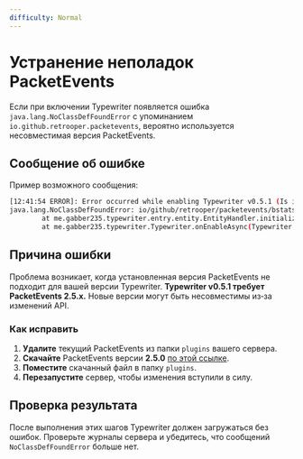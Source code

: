 ```yaml
---
difficulty: Normal
---
```


# Устранение неполадок PacketEvents

Если при включении Typewriter появляется ошибка
`java.lang.NoClassDefFoundError` с упоминанием `io.github.retrooper.packetevents`,
вероятно используется несовместимая версия PacketEvents.

## Сообщение об ошибке

Пример возможного сообщения:

```bash
[12:41:54 ERROR]: Error occurred while enabling Typewriter v0.5.1 (Is it up to date?)
java.lang.NoClassDefFoundError: io/github/retrooper/packetevents/bstats/Metrics$CustomChart
        at me.gabber235.typewriter.entry.entity.EntityHandler.initialize(EntityHandler.kt:23) ~[typewriter (5).jar:?]
        at me.gabber235.typewriter.Typewriter.onEnableAsync(Typewriter.kt:121) ~[typewriter (5).jar:?]
```
## Причина ошибки

Проблема возникает, когда установленная версия PacketEvents не подходит для вашей версии Typewriter.
**Typewriter v0.5.1 требует PacketEvents 2.5.x.** Новые версии могут быть несовместимы из‑за изменений API.

### Как исправить

1. **Удалите** текущий PacketEvents из папки `plugins` вашего сервера.
2. **Скачайте** PacketEvents версии **2.5.0**
   [по этой ссылке](https://modrinth.com/plugin/packetevents/version/QLgJReg5).
3. **Поместите** скачанный файл в папку `plugins`.
4. **Перезапустите** сервер, чтобы изменения вступили в силу.

## Проверка результата

После выполнения этих шагов Typewriter должен загружаться без ошибок.
Проверьте журналы сервера и убедитесь, что сообщений `NoClassDefFoundError` больше нет.
